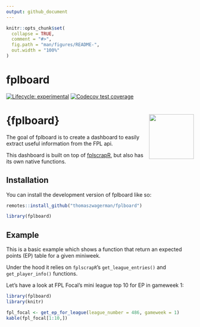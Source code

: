 ```yaml
---
output: github_document
---
```


<!-- README.md is generated from README.Rmd. Please edit that file -->

```r
knitr::opts_chunk$set(
  collapse = TRUE,
  comment = "#>",
  fig.path = "man/figures/README-",
  out.width = "100%"
)
```

# fplboard

<!-- badges: start -->
[![Lifecycle: experimental](https://img.shields.io/badge/lifecycle-experimental-orange.svg)](https://lifecycle.r-lib.org/articles/stages.html#experimental)
[![Codecov test coverage](https://codecov.io/gh/thomaszwagerman/fplboard/branch/main/graph/badge.svg)](https://app.codecov.io/gh/thomaszwagerman/fplboard?branch=main)
<!-- badges: end -->

# {fplboard} <img src="https://raw.githubusercontent.com/thomaszwagerman/fplboard/main/inst/www/favicon.png" align="right" width="120"/>


The goal of fplboard is to create a dashboard to easily extract useful information from the FPL api.

This dashboard is built on top of [fplscrapR](https://github.com/wiscostret/fplscrapR), but also has its own native functions.

## Installation

You can install the development version of fplboard like so:

``` r
remotes::install_github("thomaszwagerman/fplboard")

library(fplboard)
```

## Example

This is a basic example which shows a function that return an expected points (EP) table for a given miniweek.

Under the hood it relies on `fplscrapR`'s `get_league_entries()` and `get_player_info()` functions. 

Let's have a look at FPL Focal's mini league top 10 for EP in gameweek 1:

```r
library(fplboard)
library(knitr)

fpl_focal <- get_ep_for_league(league_number = 486, gameweek = 1)
kable(fpl_focal[1:10,])

```
